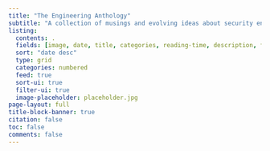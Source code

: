 ```yaml
---
title: "The Engineering Anthology"
subtitle: "A collection of musings and evolving ideas about security engineering and development practices."
listing:
  contents: .
  fields: [image, date, title, categories, reading-time, description, file-modified]
  sort: "date desc"
  type: grid
  categories: numbered
  feed: true
  sort-ui: true
  filter-ui: true
  image-placeholder: placeholder.jpg
page-layout: full
title-block-banner: true
citation: false
toc: false
comments: false
---
```

